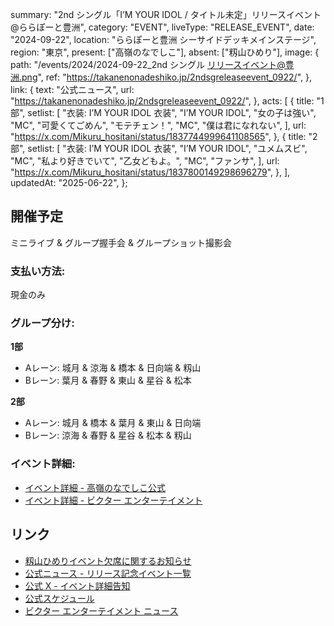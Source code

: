   summary: "2nd シングル「I’M YOUR IDOL / タイトル未定」リリースイベント@ららぽーと豊洲",
  category: "EVENT",
  liveType: "RELEASE_EVENT",
  date: "2024-09-22",
  location: "ららぽーと豊洲 シーサイドデッキメインステージ",
  region: "東京",
  present: ["高嶺のなでしこ"],
  absent: ["籾山ひめり"],
  image: {
    path: "/events/2024/2024-09-22_2nd シングル リリースイベント@豊洲.png",
    ref: "https://takanenonadeshiko.jp/2ndsgreleaseevent_0922/",
  },
  link: {
    text: "公式ニュース",
    url: "https://takanenonadeshiko.jp/2ndsgreleaseevent_0922/",
  },
  acts: [
    {
      title: "1 部",
      setlist: [
        "衣装: I’M YOUR IDOL 衣装",
        "I’M YOUR IDOL",
        "女の子は強い",
        "MC",
        "可愛くてごめん",
        "モテチェン！",
        "MC",
        "僕は君になれない",
      ],
      url: "https://x.com/Mikuru_hositani/status/1837744999641108565",
    },
    {
      title: "2 部",
      setlist: [
        "衣装: I’M YOUR IDOL 衣装",
        "I’M YOUR IDOL",
        "ユメムスビ",
        "MC",
        "私より好きでいて",
        "乙女どもよ。",
        "MC",
        "ファンサ",
      ],
      url: "https://x.com/Mikuru_hositani/status/1837800149298696279",
    },
  ],
  updatedAt: "2025-06-22",
};

## 開催予定

ミニライブ & グループ握手会 & グループショット撮影会

### 支払い方法:

現金のみ

### グループ分け:

**1部**

- Aレーン: 城月 & 涼海 & 橋本 & 日向端 & 籾山
- Bレーン: 葉月 & 春野 & 東山 & 星谷 & 松本

**2部**

- Aレーン: 城月 & 橋本 & 葉月 & 東山 & 日向端
- Bレーン: 涼海 & 春野 & 星谷 & 松本 & 籾山

### イベント詳細:

- [イベント詳細 - 高嶺のなでしこ公式](https://takanenonadeshiko.jp/2ndsgreleaseevent_0922/)
- [イベント詳細 - ビクター エンターテイメント](https://www.jvcmusic.co.jp/-/News/A028511/20.html)

## リンク

- [籾山ひめりイベント欠席に関するお知らせ](https://takanenonadeshiko.jp/?p=2473)
- [公式ニュース - リリース記念イベント一覧](https://takanenonadeshiko.jp/2ndsgreleaseevent_all/)
- [公式 X - イベント詳細告知](https://x.com/takanenofficial/status/1833865384518107256)
- [公式スケジュール](https://takanenonadeshiko.jp/?p=2355)
- [ビクター エンターテイメント ニュース](https://www.jvcmusic.co.jp/-/News/A028511/16.html)
